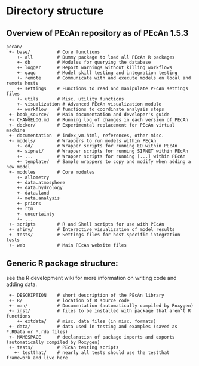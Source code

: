 # Directory structure

## Overview of PEcAn repository as of PEcAn 1.5.3

<!--Should Also include a guideline to structures so that people know where to put things as they add them-->
```
pecan/
 +- base/          # Core functions
    +- all         # Dummy package to load all PEcAn R packages
    +- db          # Modules for querying the database
    +- logger      # Report warnings without killing workflows
    +- qaqc        # Model skill testing and integration testing
    +- remote      # Communicate with and execute models on local and remote hosts
    +- settings    # Functions to read and manipulate PEcAn settings files
    +- utils       # Misc. utility functions
    +- visualization # Advanced PEcAn visualization module
    +- workflow    # functions to coordinate analysis steps
 +- book_source/   # Main documentation and developer's guide
 +- CHANGELOG.md   # Running log of changes in each version of PEcAn
 +- docker/        # Experimental replacement for PEcAn virtual machine
 +- documentation  # index_vm.html, references, other misc.
 +- models/        # Wrappers to run models within PEcAn
    +- ed/         # Wrapper scripts for running ED within PEcAn
    +- sipnet/     # Wrapper scripts for running SIPNET within PEcAn
    +- ...         # Wrapper scripts for running [...] within PEcAn
    +- template/   # Sample wrappers to copy and modify when adding a new model
 +- modules        # Core modules
    +- allometry
    +- data.atmosphere
    +- data.hydrology
    +- data.land
    +- meta.analysis
    +- priors
    +- rtm
    +- uncertainty
    +- ...
 +- scripts        # R and Shell scripts for use with PEcAn
 +- shiny/         # Interactive visualization of model results
 +- tests/         # Settings files for host-specific integration tests
 +- web            # Main PEcAn website files
```


## Generic R package structure:

see the R development wiki for more information on writing code and adding data.

```
 +- DESCRIPTION    # short description of the PEcAn library
 +- R/             # location of R source code
 +- man/           # Documentation (automatically compiled by Roxygen)
 +- inst/          # files to be installed with package that aren't R functions
    +- extdata/    # misc. data files (in misc. formats)
 +- data/          # data used in testing and examples (saved as *.RData or *.rda files)
 +- NAMESPACE      # declaration of package imports and exports (automatically compiled by Roxygen)
 +- tests/         # PEcAn testing scripts
   +- testthat/    # nearly all tests should use the testthat framework and live here
```
